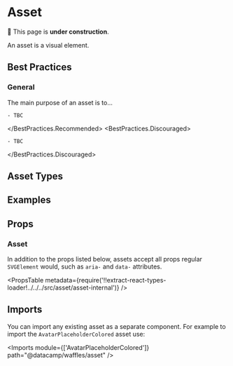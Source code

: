 


# Asset

🚧 This page is **under construction**.

An asset is a visual element.

## Best Practices

### General

The main purpose of an asset is to...

<BestPractices>
  <BestPractices.Recommended>

    - TBC

  </BestPractices.Recommended>
  <BestPractices.Discouraged>

    - TBC

  </BestPractices.Discouraged>
</BestPractices>

## Asset Types

<AllAssetTypes />

## Examples

<Example title="Basic Usage" path="asset/basic-usage">
  <BasicUsage />
</Example>

## Props

### Asset

In addition to the props listed below, assets accept all props regular `SVGElement` would, such as `aria-` and `data-` attributes.

<PropsTable
  metadata={require('!!extract-react-types-loader!../../../src/asset/asset-internal')}
/>

## Imports

You can import any existing asset as a separate component. For example to import the `AvatarPlaceholderColored` asset use:

<Imports module={['AvatarPlaceholderColored']} path="@datacamp/waffles/asset" />
